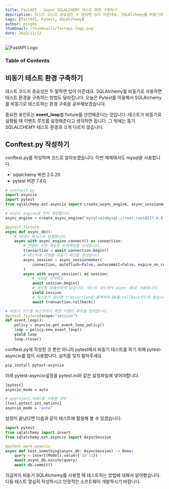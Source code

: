 ```yaml
---
title: FastAPI - Async SQLALCHEMY 테스트 환경 구축하기
description: 테스트 코드의 중요성은 두 말하면 입이 아픈데요. SQLAlchemy를 비동기로 사용하면 테스트 환경을 구축하는 방법도 달라집니다. 오늘은 Pytest를 이용해서 SQLAlchemy를 비동기로 테스트하는 환경 구축을 공부해보겠습니다.
tags: [FastAPI, Pytest, SQLAlchemy]
author: mingke
thumbnail: /thumbnails/fastapi-logo.png
date: 2023/11/12
---
```


<Image src="/thumbnails/fastapi-logo.png" alt="FastAPI Logo" />

### Table of Contents

## 비동기 테스트 환경 구축하기

테스트 코드의 중요성은 두 말하면 입이 아픈데요. SQLAlchemy를 비동기로 사용하면 테스트 환경을 구축하는 방법도 달라집니다. 오늘은 Pytest를 이용해서 SQLAlchemy를 비동기로 테스트하는 환경 구축을 공부해보겠습니다.

중요한 포인트는 **event_loop**를 fixture를 선언해준다는 것입니다. 테스트가 비동기로 실행될 때 이벤트 루프를 설정해준다고 생각하면 됩니다. 그 밖에는 동기 SQLALCHEMY 테스트 환경과 크게 다르지 않습니다.

## Conftest.py 작성하기

conftest.py를 작성하며 코드로 알아보겠습니다. 이번 예제에서도 mysql을 사용합니다.

- sqlalchemy 버젼 2.0.20
- pytest 버젼 7.4.0

```python
# conftest.py
import asyncio
import pytest
from sqlalchemy.ext.asyncio import create_async_engine, async_sessionmaker

# async_engine을 먼저 생성합니다.
async_engine = create_async_engine("mysql+aiomysql://root:root@127.0.0.1:3306/tests")

@pytest.fixture
async def async_db():
    # 데이터 베이스와 연결합니다.
    async with async_engine.connect() as connection:
        # 연결이 되면 새로운 트랜잭션을 시작합니다.
        transaction = await connection.begin()
        # 테스트에 사용될 비동기 세션을 생성합니다.
        async_session = async_sessionmaker(
            connection, autoflush=False, autocommit=False, expire_on_commit=False
        )
        async with async_session() as session:
            # 세션을 시작하고
            await session.begin()
            # 세션을 호출자에게 넘깁니다. 테스트 코드에서 async_db로 사용됩니다.
            yield session
            # 테스트가 끝나면 transaction을 롤백하여 DB를 rollback전으로 돌립니다.
            await transaction.rollback()

# 비동기 코드를 테스트하기 위한 이벤트 루프를 정의합니다.
@pytest.fixture(scope="session")
def event_loop():
    policy = asyncio.get_event_loop_policy()
    loop = policy.new_event_loop()
    yield loop
    loop.close()
```

conftest.py에 작성된 것 뿐만 아니라 pytest에서 비동기 테스트를 하기 위해 pytest-asyncio를 많이 사용합니다. 설치를 잊지 말아주세요

```bash
pip install pytest-asyncio
```

아래 pytest-asyncio설정을 pytest.ini와 같은 설정파일에 넣어야합니다.

```bash
[pytest]
asyncio_mode = auto

# pyproject.toml을 사용할 경우
[tool.pytest.ini_options]
asyncio_mode = "auto"
```

설정이 끝났다면 다음과 같이 테스트에 활용해 볼 수 있겠습니다.

```python
import pytest
from sqlalchemy import insert
from sqlalchemy.ext.asyncio import AsyncSession

@pytest.mark.asyncio
async def test_something(async_db: AsyncSession) -> None:
    query = insert(Model).value({'id':1})
    await async_db.excute(query)
    await db.commit()
```

지금까지 비동기 SQLAlchemy를 사용할 때 테스트하는 방법에 대해서 알아봤습니다. 다들 테스트 열심히 작성하시고 안정적인 소프트웨어 개발하시기 바랍니다.
